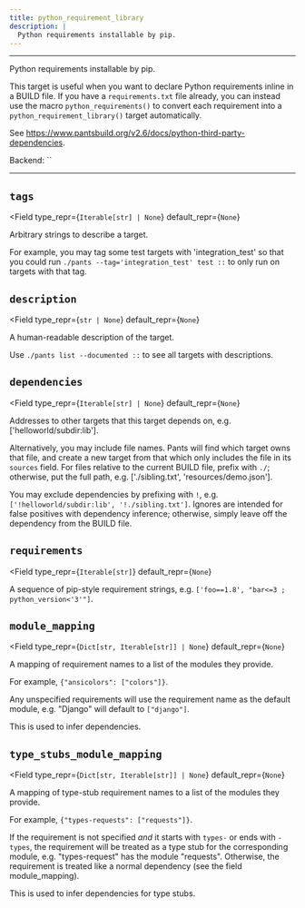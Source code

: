 ```yaml
---
title: python_requirement_library
description: |
  Python requirements installable by pip.
---
```



---

Python requirements installable by pip.

This target is useful when you want to declare Python requirements inline in a BUILD file. If you have a `requirements.txt` file already, you can instead use the macro `python_requirements()` to convert each requirement into a `python_requirement_library()` target automatically.

See https://www.pantsbuild.org/v2.6/docs/python-third-party-dependencies.

Backend: <span className="color--primary">``</span>

---

<span className={styles.options}>

## `tags`

<Field
    type_repr={`Iterable[str] | None`}
    default_repr={`None`}
>

Arbitrary strings to describe a target.

For example, you may tag some test targets with &#x27;integration_test&#x27; so that you could run `./pants --tag='integration_test' test ::` to only run on targets with that tag.

</Field>

## `description`

<Field
    type_repr={`str | None`}
    default_repr={`None`}
>

A human-readable description of the target.

Use `./pants list --documented ::` to see all targets with descriptions.

</Field>

## `dependencies`

<Field
    type_repr={`Iterable[str] | None`}
    default_repr={`None`}
>

Addresses to other targets that this target depends on, e.g. [&#x27;helloworld/subdir:lib&#x27;].

Alternatively, you may include file names. Pants will find which target owns that file, and create a new target from that which only includes the file in its `sources` field. For files relative to the current BUILD file, prefix with `./`; otherwise, put the full path, e.g. [&#x27;./sibling.txt&#x27;, &#x27;resources/demo.json&#x27;].

You may exclude dependencies by prefixing with `!`, e.g. `['!helloworld/subdir:lib', '!./sibling.txt']`. Ignores are intended for false positives with dependency inference; otherwise, simply leave off the dependency from the BUILD file.

</Field>

## `requirements`

<Field
    type_repr={`Iterable[str]`}
    default_repr={`None`}
>

A sequence of pip-style requirement strings, e.g. `['foo==1.8', "bar<=3 ; python_version<'3'"]`.

</Field>

## `module_mapping`

<Field
    type_repr={`Dict[str, Iterable[str]] | None`}
    default_repr={`None`}
>

A mapping of requirement names to a list of the modules they provide.

For example, `{"ansicolors": ["colors"]}`.

Any unspecified requirements will use the requirement name as the default module, e.g. &#x22;Django&#x22; will default to `["django"]`.

This is used to infer dependencies.

</Field>

## `type_stubs_module_mapping`

<Field
    type_repr={`Dict[str, Iterable[str]] | None`}
    default_repr={`None`}
>

A mapping of type-stub requirement names to a list of the modules they provide.

For example, `{"types-requests": ["requests"]}`.

If the requirement is not specified _and_ it starts with `types-` or ends with `-types`, the requirement will be treated as a type stub for the corresponding module, e.g. &#x22;types-request&#x22; has the module &#x22;requests&#x22;. Otherwise, the requirement is treated like a normal dependency (see the field module_mapping).

This is used to infer dependencies for type stubs.

</Field>

</span>
